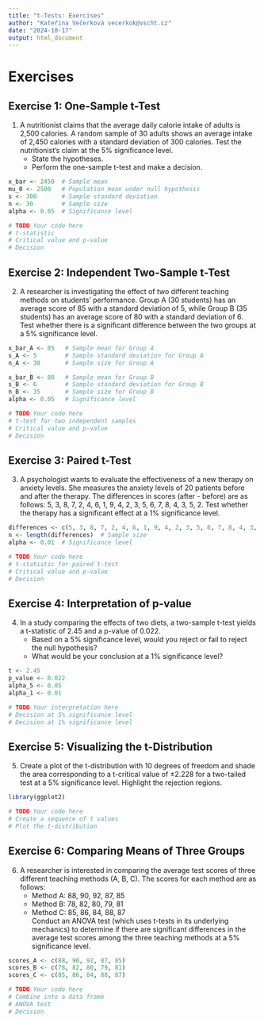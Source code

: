 ```yaml
---
title: "t-Tests: Exercises"
author: "Kateřina Večerková vecerkok@vscht.cz"
date: "2024-10-17"
output: html_document
---
```


# Exercises

## **Exercise 1: One-Sample t-Test**
1. A nutritionist claims that the average daily calorie intake of adults is 2,500 calories. A random sample of 30 adults shows an average intake of 2,450 calories with a standard deviation of 300 calories. Test the nutritionist's claim at the 5% significance level.
    - State the hypotheses.
    - Perform the one-sample t-test and make a decision.

```r
x_bar <- 2450  # Sample mean
mu_0 <- 2500   # Population mean under null hypothesis
s <- 300       # Sample standard deviation
n <- 30        # Sample size
alpha <- 0.05  # Significance level

# TODO Your code here
# t-statistic
# Critical value and p-value
# Decision
```

## **Exercise 2: Independent Two-Sample t-Test**
2. A researcher is investigating the effect of two different teaching methods on students' performance. Group A (30 students) has an average score of 85 with a standard deviation of 5, while Group B (35 students) has an average score of 80 with a standard deviation of 6. Test whether there is a significant difference between the two groups at a 5% significance level.

```r
x_bar_A <- 85   # Sample mean for Group A
s_A <- 5        # Sample standard deviation for Group A
n_A <- 30       # Sample size for Group A

x_bar_B <- 80   # Sample mean for Group B
s_B <- 6        # Sample standard deviation for Group B
n_B <- 35       # Sample size for Group B
alpha <- 0.05   # Significance level

# TODO Your code here
# t-test for two independent samples
# Critical value and p-value
# Decision
```

## **Exercise 3: Paired t-Test**
3. A psychologist wants to evaluate the effectiveness of a new therapy on anxiety levels. She measures the anxiety levels of 20 patients before and after the therapy. The differences in scores (after - before) are as follows: 5, 3, 8, 7, 2, 4, 6, 1, 9, 4, 2, 3, 5, 6, 7, 8, 4, 3, 5, 2. Test whether the therapy has a significant effect at a 1% significance level.

```r
differences <- c(5, 3, 8, 7, 2, 4, 6, 1, 9, 4, 2, 3, 5, 6, 7, 8, 4, 3, 5, 2)
n <- length(differences)  # Sample size
alpha <- 0.01  # Significance level

# TODO Your code here
# t-statistic for paired t-test
# Critical value and p-value
# Decision
```

## **Exercise 4: Interpretation of p-value**
4. In a study comparing the effects of two diets, a two-sample t-test yields a t-statistic of 2.45 and a p-value of 0.022. 
    - Based on a 5% significance level, would you reject or fail to reject the null hypothesis?
    - What would be your conclusion at a 1% significance level?

```r
t <- 2.45
p_value <- 0.022
alpha_5 <- 0.05
alpha_1 <- 0.01

# TODO Your interpretation here
# Decision at 5% significance level
# Decision at 1% significance level
```

## **Exercise 5: Visualizing the t-Distribution**
5. Create a plot of the t-distribution with 10 degrees of freedom and shade the area corresponding to a t-critical value of ±2.228 for a two-tailed test at a 5% significance level. Highlight the rejection regions.

```r
library(ggplot2)

# TODO Your code here
# Create a sequence of t values
# Plot the t-distribution
```

## **Exercise 6: Comparing Means of Three Groups**
6. A researcher is interested in comparing the average test scores of three different teaching methods (A, B, C). The scores for each method are as follows:  
    - Method A: 88, 90, 92, 87, 85  
    - Method B: 78, 82, 80, 79, 81  
    - Method C: 85, 86, 84, 88, 87  
Conduct an ANOVA test (which uses t-tests in its underlying mechanics) to determine if there are significant differences in the average test scores among the three teaching methods at a 5% significance level.

```r
scores_A <- c(88, 90, 92, 87, 85)
scores_B <- c(78, 82, 80, 79, 81)
scores_C <- c(85, 86, 84, 88, 87)

# TODO Your code here
# Combine into a data frame
# ANOVA test
# Decision
```
